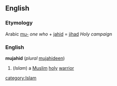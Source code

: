 ==English==
===Etymology===
Arabic [[mu-]] ''one who'' + [[jahid]] = [[jihad]] ''Holy campaign''
===English===
'''mujahid'''  (''plural'' [[mujahideen]])
#(''Islam'') a [[Muslim]] [[holy]] [[warrior]]
[[category:Islam]]